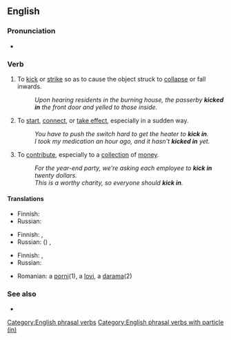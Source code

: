 {{also|kickin'}}
==English==

===Pronunciation===
* {{audio|en|En-au-kick in.ogg|Audio (AU)}}

===Verb===
{{en-verb|kicks in|kicking in|kicked in}}

# {{lb|en|transitive}} To [[kick]] or [[strike]] so as to cause the object struck to [[collapse]] or fall inwards.
#: ''Upon hearing residents in the burning house, the passerby '''kicked in''' the front door and yelled to those inside.''
# {{lb|en|intransitive|idiomatic}} To [[start]], [[connect]], or [[take effect]], especially in a sudden way.
#: ''You have to push the switch hard to get the heater to '''kick in'''.''
#: ''I took my medication an hour ago, and it hasn't '''kicked in''' yet.''
# {{lb|en|transitive|and|intransitive|idiomatic}} To [[contribute]], especially to a [[collection]] of [[money]].
#: ''For the year-end party, we're asking each employee to '''kick in''' twenty dollars.''
#: ''This is a worthy charity, so everyone should '''kick in'''.''

====Translations====
{{trans-top|To kick or strike so as to cause the object struck to collapse or fall inwards}}
* Finnish: {{t|fi|[[potkaista]] [[sisään]]}}
* Russian: {{t+|ru|вышиба́ть}}
{{trans-mid}}
{{trans-bottom}}

{{trans-top|To start or connect suddenly}}
* Finnish: {{t|fi|[[alkaa]] [[vaikuttaa]]}} {{qualifier|start to have an effect}}, {{t|fi|[[alkaa]] [[käydä]]}} {{qualifier|start, of a machine etc.}}
* Russian: ({{t+|ru|неожи́данно}}) {{t+|ru|включаться}}, {{t+|ru|подключаться}}
{{trans-mid}}
{{trans-bottom}}

{{trans-top|To contribute, especially to a collection of money}}
* Finnish: {{t+|fi|lahjoittaa}}, {{t|fi|kaivaa kuvetta}}
* Russian: {{t+|ru|вноси́ть}} {{t+|ru|доля|f|alt=долю}}
{{trans-mid}}
{{trans-bottom}}

{{checktrans-top}}
{{trans-mid}}
* Romanian: a [[porni]](1), a [[lovi]], a [[darama]](2)
{{trans-bottom}}

===See also===
* {{l|en|kick in the pants}}

[[Category:English phrasal verbs]]
[[Category:English phrasal verbs with particle (in)]]